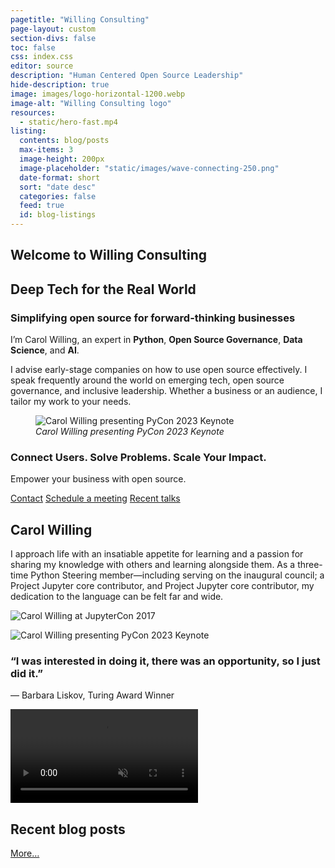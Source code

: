```yaml
---
pagetitle: "Willing Consulting"
page-layout: custom
section-divs: false
toc: false
css: index.css
editor: source
description: "Human Centered Open Source Leadership"
hide-description: true
image: images/logo-horizontal-1200.webp
image-alt: "Willing Consulting logo"
resources: 
  - static/hero-fast.mp4
listing:
  contents: blog/posts
  max-items: 3
  image-height: 200px
  image-placeholder: "static/images/wave-connecting-250.png"
  date-format: short
  sort: "date desc"
  categories: false
  feed: true
  id: blog-listings
---
```


::: {.hero-banner}


::: {.content-block}

::: {.hero-text}
# Welcome to Willing Consulting

## Deep Tech for the Real World

### Simplifying open source for forward-thinking businesses

I’m Carol Willing, an expert in **Python**, **Open Source Governance**, **Data Science**, and **AI**.

I advise early-stage companies on how to use open source effectively. I speak frequently around the world on emerging tech,
open source governance, and inclusive leadership. Whether a business or an audience, I tailor my
work to your needs.

![*Carol Willing presenting PyCon 2023 Keynote*](images/pycon-keynote.webp "Carol Willing presenting PyCon 2023 Keynote")

### Connect Users. Solve Problems. Scale Your Impact.

Empower your business with open source.

::: {.hero-buttons}
[Contact](contact.md){#btn-guide .btn-action .btn .btn-info .btn-lg role="button" aria-label="Contact Us"}
[Schedule a meeting](https://calendly.com/willingc/introductory-meeting){#btn-guide .btn-action .btn .btn-info .btn-lg role="button" aria-label="Schedule"}
[Recent talks](https://speakerdeck.com/willingc){#btn-guide .btn-action .btn .btn-info .btn-lg role="button" aria-label="Recent talks"}
:::
:::

:::
:::


::: {.hello-wc .alt-background}
::: {.content-block}

::: {.hello-wc-text}
# Carol Willing

I approach life with an
insatiable appetite for learning and a passion for sharing my knowledge with others and learning
alongside them. As a three-time Python Steering member—including serving on the
inaugural council; a Project Jupyter core contributor, and Project Jupyter core
contributor, my dedication to the language can be felt far and wide.

::: {.grid}
::: {.g-col-lg-6 .g-col-12}
![](images/HS_Willing_Carol_jupcon17_NoCube.webp "Carol Willing at JupyterCon 2017")
:::

::: {.g-col-lg-6 .g-col-12}
![](images/pycon-title-slide.webp "Carol Willing presenting PyCon 2023 Keynote")

### “I was interested in doing it, there was an opportunity, so I just did it.”
--- Barbara Liskov, Turing Award Winner

:::

:::

::: {.hero-animation}

<video autoplay muted playsinline loop>
<source src="static/hero-fast.mp4" type="video/mp4"/>
</video>
:::

:::
:::
:::

::: {.hello-wc}
::: {.content-block}

# Recent blog posts

[More...](blog)

::: {#blog-listings}
:::

:::
:::
